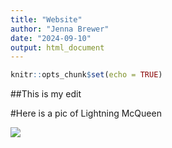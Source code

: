 ```yaml
---
title: "Website"
author: "Jenna Brewer"
date: "2024-09-10"
output: html_document
---
```


```r
knitr::opts_chunk$set(echo = TRUE)
```


##This is my edit 

#Here is a pic of Lightning McQueen

![](https://images.squarespace-cdn.com/content/v1/51cdafc4e4b09eb676a64e68/1470951917131-VO6KK2XIFP4LPLCYW7YU/McQueen15.jpg)
